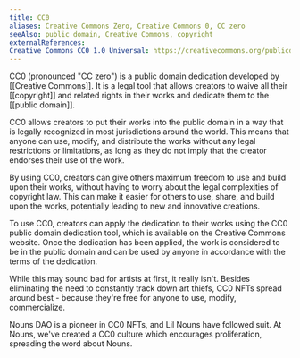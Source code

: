 ```yaml
---
title: CC0
aliases: Creative Commons Zero, Creative Commons 0, CC zero
seeAlso: public domain, Creative Commons, copyright
externalReferences:
Creative Commons CC0 1.0 Universal: https://creativecommons.org/publicdomain/zero/1.0/
---
```


CC0 (pronounced "CC zero") is a public domain dedication developed by [[Creative Commons]]. It is a legal tool that allows creators to waive all their [[copyright]] and related rights in their works and dedicate them to the [[public domain]].

CC0 allows creators to put their works into the public domain in a way that is legally recognized in most jurisdictions around the world. This means that anyone can use, modify, and distribute the works without any legal restrictions or limitations, as long as they do not imply that the creator endorses their use of the work.

By using CC0, creators can give others maximum freedom to use and build upon their works, without having to worry about the legal complexities of copyright law. This can make it easier for others to use, share, and build upon the works, potentially leading to new and innovative creations.

To use CC0, creators can apply the dedication to their works using the CC0 public domain dedication tool, which is available on the Creative Commons website. Once the dedication has been applied, the work is considered to be in the public domain and can be used by anyone in accordance with the terms of the dedication.

While this may sound bad for artists at first, it really isn't. Besides eliminating the need to constantly track down art thiefs, CC0 NFTs spread around best - because they're free for anyone to use, modify, commercialize.

Nouns DAO is a pioneer in CC0 NFTs, and Lil Nouns have followed suit. At Nouns, we've created a CC0 culture which encourages proliferation, spreading the word about Nouns.
